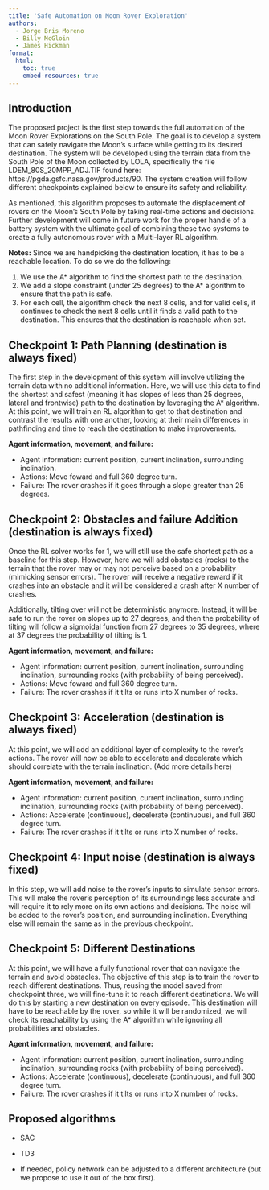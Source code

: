 ```yaml
---
title: 'Safe Automation on Moon Rover Exploration'
authors:
  - Jorge Bris Moreno
  - Billy McGloin
  - James Hickman
format:
  html:
    toc: true
    embed-resources: true
---
```


## Introduction

The proposed project is the first step towards the full automation of the Moon Rover Explorations on the South Pole. The goal is to develop a system that can safely navigate the Moon's surface while getting to its desired destination. The system will be developed using the terrain data from the South Pole of the Moon collected by LOLA, specifically the file LDEM_80S_20MPP_ADJ.TIF found here: https://pgda.gsfc.nasa.gov/products/90. The system creation will follow different checkpoints explained below to ensure its safety and reliability.

As mentioned, this algorithm proposes to automate the displacement of rovers on the Moon's South Pole by taking real-time actions and decisions. Further development will come in future work for the proper handle of a battery system with the ultimate goal of combining these two systems to create a fully autonomous rover with a Multi-layer RL algorithm.

**Notes:** Since we are handpicking the destination location, it has to be a reachable location. To do so we do the following:

1. We use the A* algorithm to find the shortest path to the destination.
2. We add a slope constraint (under 25 degrees) to the A* algorithm to ensure that the path is safe.
3. For each cell, the algorithm check the next 8 cells, and for valid cells, it continues to check the next 8 cells until it finds a valid path to the destination. This ensures that the destination is reachable when set.

## Checkpoint 1: Path Planning (destination is always fixed)

The first step in the development of this system will involve utilizing the terrain data with no additional information. Here, we will use this data to find the shortest and safest (meaning it has slopes of less than 25 degrees, lateral and frontwise) path to the destination by leveraging the A* algorithm. At this point, we will train an RL algorithm to get to that destination and contrast the results with one another, looking at their main differences in pathfinding and time to reach the destination to make improvements.

**Agent information, movement, and failure:**

- Agent information: current position, current inclination, surrounding inclination.
- Actions: Move foward and full 360 degree turn.
- Failure: The rover crashes if it goes through a slope greater than 25 degrees.

## Checkpoint 2: Obstacles and failure Addition (destination is always fixed)

Once the RL solver works for 1, we will still use the safe shortest path as a baseline for this step. However, here we will add obstacles (rocks) to the terrain that the rover may or may not perceive based on a probability (mimicking sensor errors). The rover will receive a negative reward if it crashes into an obstacle and it will be considered a crash after X number of crashes. 

Additionally, tilting over will not be deterministic anymore. Instead, it will be safe to run the rover on slopes up to 27 degrees, and then the probability of tilting will follow a sigmoidal function from 27 degrees to 35 degrees, where at 37 degrees the probability of tilting is 1.

**Agent information, movement, and failure:**

- Agent information: current position, current inclination, surrounding inclination, surrounding rocks (with probability of being perceived).
- Actions: Move foward and full 360 degree turn.
- Failure: The rover crashes if it tilts or runs into X number of rocks.

## Checkpoint 3: Acceleration (destination is always fixed)

At this point, we will add an additional layer of complexity to the rover's actions. The rover will now be able to accelerate and decelerate which should correlate with the terrain inclination. (Add more details here)

**Agent information, movement, and failure:**

- Agent information: current position, current inclination, surrounding inclination, surrounding rocks (with probability of being perceived).
- Actions: Accelerate (continuous), decelerate (continuous), and full 360 degree turn.
- Failure: The rover crashes if it tilts or runs into X number of rocks.

## Checkpoint 4: Input noise (destination is always fixed)

In this step, we will add noise to the rover's inputs to simulate sensor errors. This will make the rover's perception of its surroundings less accurate and will require it to rely more on its own actions and decisions. The noise will be added to the rover's position, and surrounding inclination. Everything else will remain the same as in the previous checkpoint.

## Checkpoint 5: Different Destinations

At this point, we will have a fully functional rover that can navigate the terrain and avoid obstacles. The objective of this step is to train the rover to reach different destinations. Thus, reusing the model saved from checkpoint three, we will fine-tune it to reach different destinations. We will do this by starting a new destination on every episode. This destination will have to be reachable by the rover, so while it will be randomized, we will check its reachability by using the A* algorithm while ignoring all probabilities and obstacles.

**Agent information, movement, and failure:**

- Agent information: current position, current inclination, surrounding inclination, surrounding rocks (with probability of being perceived).
- Actions: Accelerate (continuous), decelerate (continuous), and full 360 degree turn.
- Failure: The rover crashes if it tilts or runs into X number of rocks.

## Proposed algorithms

- SAC
- TD3

- If needed, policy network can be adjusted to a different architecture (but we propose to use it out of the box first).